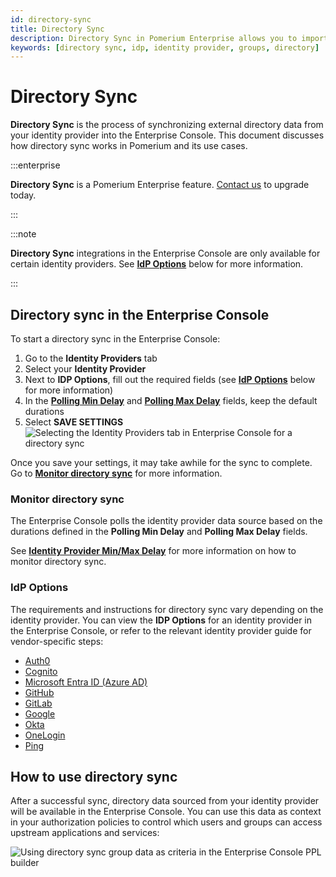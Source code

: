 ```yaml
---
id: directory-sync
title: Directory Sync
description: Directory Sync in Pomerium Enterprise allows you to import organizational directory data and external data sources you can use in authorization policies.
keywords: [directory sync, idp, identity provider, groups, directory]
---
```


# Directory Sync

**Directory Sync** is the process of synchronizing external directory data from your identity provider into the Enterprise Console. This document discusses how directory sync works in Pomerium and its use cases.

:::enterprise

**Directory Sync** is a Pomerium Enterprise feature. [Contact us](https://www.pomerium.com/enterprise-sales/) to upgrade today.

:::

:::note

**Directory Sync** integrations in the Enterprise Console are only available for certain identity providers. See [**IdP Options**](#idp-options) below for more information.

:::

## Directory sync in the Enterprise Console

To start a directory sync in the Enterprise Console:

1. Go to the **Identity Providers** tab
1. Select your **Identity Provider**
1. Next to **IDP Options**, fill out the required fields (see [**IdP Options**](#idp-options) below for more information)
1. In the [**Polling Min Delay**](/docs/reference/identity-provider-settings#identity-provider-polling-minmax-delay) and [**Polling Max Delay**](/docs/reference/identity-provider-settings#identity-provider-polling-minmax-delay) fields, keep the default durations
1. Select **SAVE SETTINGS** ![Selecting the Identity Providers tab in Enterprise Console for a directory sync](./img/directory-sync/directory-sync-idp-tab.gif)

Once you save your settings, it may take awhile for the sync to complete. Go to [**Monitor directory sync**](#monitor-directory-sync) for more information.

### Monitor directory sync

The Enterprise Console polls the identity provider data source based on the durations defined in the **Polling Min Delay** and **Polling Max Delay** fields.

See [**Identity Provider Min/Max Delay**](/docs/reference/identity-provider-settings#identity-provider-polling-minmax-delay) for more information on how to monitor directory sync.

### IdP Options

The requirements and instructions for directory sync vary depending on the identity provider. You can view the **IDP Options** for an identity provider in the Enterprise Console, or refer to the relevant identity provider guide for vendor-specific steps:

- [Auth0](/docs/identity-providers/auth0)
- [Cognito](/docs/identity-providers/cognito)
- [Microsoft Entra ID (Azure AD)](/docs/identity-providers/azure)
- [GitHub](/docs/identity-providers/github)
- [GitLab](/docs/identity-providers/gitlab)
- [Google](/docs/identity-providers/google)
- [Okta](/docs/identity-providers/okta)
- [OneLogin](/docs/identity-providers/one-login)
- [Ping](/docs/identity-providers/ping)

## How to use directory sync

After a successful sync, directory data sourced from your identity provider will be available in the Enterprise Console. You can use this data as context in your authorization policies to control which users and groups can access upstream applications and services:

![Using directory sync group data as criteria in the Enterprise Console PPL builder](./img/directory-sync/directory-sync-group-criteria.png)
